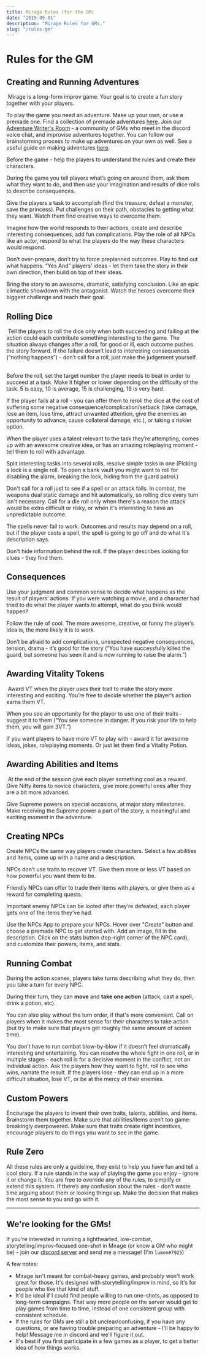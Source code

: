 ```yaml
---
title: Mirage Rules (for the GM)
date: "2015-05-01"
description: "Mirage Rules for GMs."
slug: "/rules-gm"
---
```



# Rules for the GM

## Creating and Running Adventures
 Mirage is a long-form improv game. Your goal is to create a fun story together with your players.

To play the game you need an adventure. Make up your own, or use a premade one. Find a collection of premade  adventures [here](https://rpgadventures.io). Join our [Adventure Writer's Room](https://rpgadventures.io/writers-room) - a community of GMs who meet in the discord voice chat, and improvise adventures together. You can follow our brainstorming process to make up adventures on your own as well. See a useful guide on making adventures [here](https://rpgadventures.io/adventure-writing-guide).

Before the game - help the players to understand the rules and create their characters. 

During the game you tell players what’s going on around them, ask them what they want to do, and then use your imagination and results of dice rolls to describe consequences. 

Give the players a task to accomplish (find the treasure, defeat a monster, save the princess). Put challenges on their path, obstacles to getting what they want. Watch them find creative ways to overcome them.  

Imagine how the world responds to their actions, create and describe interesting consequences, add fun complications. Play the role of all NPCs like an actor, respond to what the players do the way these characters would respond. 

Don’t over-prepare, don’t try to force preplanned outcomes. Play to find out what happens. “Yes And” players’ ideas - let them take the story in their own direction, then build on top of their ideas. 

Bring the story to an awesome, dramatic, satisfying conclusion. Like an epic climactic showdown with the antagonist. Watch the heroes overcome their biggest challenge and reach their goal. 


## Rolling Dice
 Tell the players to roll the dice only when both succeeding and failing at the action could each contribute something interesting to the game. The situation always changes after a roll, for good or ill, each outcome pushes the story forward. If the failure doesn’t lead to interesting consequences (“nothing happens”) - don’t call for a roll, just make the judgement yourself.  

Before the roll, set the target number the player needs to beat in order to succeed at a task. Make it higher or lower depending on the difficulty of the task. 5 is easy, 10 is average, 15 is challenging, 19 is very hard.

If the player fails at a roll - you can offer them to reroll the dice at the cost of suffering some negative consequence/complication/setback (take damage, lose an item, lose time, attract unwanted attention, give the enemies an opportunity to advance, cause collateral damage, etc.), or taking a riskier option. 

When the player uses a talent relevant to the task they’re attempting, comes up with an awesome creative idea, or has an amazing roleplaying moment - tell them to roll with advantage. 

Split interesting tasks into several rolls, resolve simple tasks in one (Picking a lock is a single roll. To open a bank vault you might want to roll for disabling the alarm, breaking the lock, hiding from the guard patrol.) 

Don't call for a roll just to see if a spell or an attack fails. In combat, the weapons deal static damage and hit automatically, so rolling dice every turn isn't necessary. Call for a die roll only when there's a reason the attack would be extra difficult or risky, or when it's interesting to have an unpredictable outcome.

The spells never fail to work. Outcomes and results may depend on a roll, but if the player casts a spell, the spell is going to go off and do what it's description says.

Don't hide information behind the roll. If the player describes looking for clues - they find them.


## Consequences 

Use your judgment and common sense to decide what happens as the result of players’ actions. If you were watching a movie, and a character had tried to do what the player wants to attempt, what do you think would happen? 

Follow the rule of cool. The more awesome, creative, or funny the player’s idea is, the more likely it is to work. 

Don’t be afraid to add complications, unexpected negative consequences,  tension, drama - it’s good for the story (“You have successfully killed the guard, but someone has seen it and is now running to raise the alarm.”)

## Awarding Vitality Tokens

 Award VT when the player uses their trait to make the story more interesting and exciting. You’re free to decide whether the player’s action earns them VT. 

When you see an opportunity for the player to use one of their traits - suggest it to them (“You see someone in danger. If you risk your life to help them, you will gain 3VT.”)  

If you want players to have more VT to play with - award it for awesome ideas, jokes, roleplaying moments. Or just let them find a Vitality Potion. 


## Awarding Abilities and Items
 At the end of the session give each player something cool as a reward. Give Nifty items to novice characters, give more powerful ones after they are a bit more advanced. 

Give Supreme powers on special occasions, at major story milestones. Make receiving the Supreme power a part of the story, a meaningful and exciting moment in the adventure.


## Creating NPCs 

Create NPCs the same way players create characters. Select a few abilities and items, come up with a name and a description. 

NPCs don’t use traits to recover VT. Give them more or less VT based on how powerful you want them to be. 

Friendly NPCs can offer to trade their items with players, or give them as a reward for completing quests. 

Important enemy NPCs can be looted after they’re defeated, each player gets one of the items they’ve had.

Use the <Link to="/NPCs">NPCs App</Link> to prepare your NPCs. Hover over "Create" button and choose a premade NPC to get started with. Add an image, fill in the description. Click on the stats button (top-right corner of the NPC card), and customize their powers, items, and stats.

## Running Combat 
During the action scenes, players take turns describing what they do, then you take a turn for every NPC. 

During their turn, they can **move** and **take one action** (attack, cast a spell, drink a potion, etc). 

You can also play without the turn order, if that's more convenient. Call on players when it makes the most sense for their characters to take action (but try to make sure that players get roughly the same amount of screen time). 

You don’t have to run combat blow-by-blow if it doesn’t feel dramatically interesting and entertaining. You can resolve the whole fight in one roll, or in multiple stages - each roll is for a decisive moment in the conflict, not an individual action. Ask the players how they want to fight, roll to see who wins, narrate the result. If the players lose - they can end up in a more difficult situation, lose VT, or be at the mercy of their enemies.


## Custom Powers
Encourage the players to invent their own traits, talents, abilities, and items. Brainstorm them together. Make sure that abilities/items aren’t too game-breakingly overpowered. Make sure that traits create right incentives, encourage players to do things you want to see in the game.

## Rule Zero
All these rules are only a guideline, they exist to help you have fun and tell a cool story. If a rule stands in the way of playing the game you enjoy - ignore it or change it. You are free to override any of the rules, to simplify or extend this system. If there’s any confusion about the rules - don’t waste time arguing about them or looking things up. Make the decision that makes the most sense to you and go with it.

---

## We're looking for the GMs!
If you're interested in running a lighthearted, low-combat, storytelling/improv-focused one-shot in Mirage (or know a GM who might be) - join our [discord server](https://discord.gg/zt4N23d) and send me a message! (I'm `lumen#7925`)


A few notes:
- Mirage isn't meant for combat-heavy games, and probably won't work great for those. It's designed with storytelling/improv in mind, so it's for people who like that kind of stuff.
- It'd be ideal if I could find people willing to run one-shots, as opposed to long-term campaigns. That way more people on the server would get to play games from time to time, instead of one consistent group with consistent schedule.
- If the rules for GMs are still a bit unclear/confusing, if you have any questions, or are having trouble preparing an adventure - I'll be happy to help! Message me in discord and we'll figure it out.
- It's best if you first participate in a few games as a player, to get a better idea of how things works.

